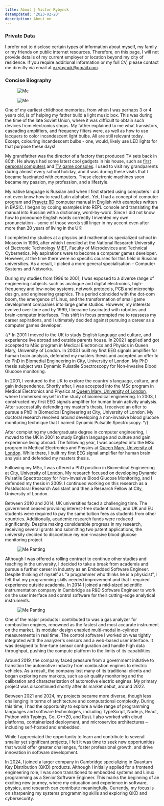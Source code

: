 ```yaml
---
title: About | Victor Rybynok
dateUpdated: '2023-02-20'
description: About me
---
```


### Private Data

I prefer not to disclose certain types of information about myself, my family or
my friends on public internet resources. Therefore, on this page, I will not
provide details of my current employer or location beyond my city of residence.
If you require additional information or my full CV, please contact me directly
via email at v.rybynok@gmail.com.

### Concise Biography

<figure
  className="hidden sm:float-left sm:mt-0 sm:mb-2 sm:mr-7 sm:block
    sm:w-1/3"
>
  <Image src="static/me-0.jpg" alt="Me" priority />
</figure>

<figure className="sm:hidden">
  <Image src="static/me-0-square.jpg" alt="Me" priority />
</figure>

One of my earliest childhood memories, from when I was perhaps 3 or 4 years old,
is of helping my father build a light music box. This was during the time of the
late Soviet Union, where it was difficult to obtain such devices from
electronics shops. My father explained to me what transistors, cascading
amplifiers, and frequency filters were, as well as how to use lacquers to color
incandescent light bulbs. All are still relevant today. Except, colouring
incandescent bulbs - one, would, likely use LED lights for that purpose these
days!

My grandfather was the director of a factory that produced TV sets back in 80th.
He always had some latest cool gadgets in his house, such as
[first personal computers](https://en.wikipedia.org/wiki/Pravetz_computers) and
[TV game consoles](https://ru.wikibooks.org/wiki/Советские_телевизионные_игровые_приставки/Фабричные_телеигры).
I used to visit my grandparents during almost every school holiday, and it was
during these visits that I became fascinated with computers. These electronic
machines soon became my passion, my profession, and a lifestyle.

My native language is Russian and when I first started using computers I did not
even know how to read Latin alphabet. Yet, I had a concept of computer program
and [Pravetz&nbsp;8D](https://en.wikipedia.org/wiki/Oric#Clones) computer manual
in English with examples written in BASIC. I began by coping examples into REPL
console and translating the manual into Russian with a dictionary, word-by-word.
Since I did not know how to pronounce English words correctly I invented my own
pronunciation&nbsp;– some of those words still linger in my accent even after
more than 20 years of living in the UK!

I completed my studies at a physics and mathematics specialized school in Moscow
in 1996, after which I enrolled at the National Research University of
Electronic Technology [MIET](https://eng.miet.ru/), Faculty of Microdevices and
Technical Cybernetics. My aspirations were to become a computer games developer.
However, at the time there were no specific courses for this field in Russian
universities. As a result, I picked a more general specialisation&nbsp;–
Computer Systems and Networks.

During my studies from 1996 to 2001, I was exposed to a diverse range of
engineering subjects such as analogue and digital electronics, high-frequency
and low-noise systems, network protocols, PCB and microchip design, and
engineering graphics. This period coincided with the dot-com boom, the emergence
of Linux, and the transformation of small game development companies into large
game studios. However, my interests evolved over time and by 1999, I became
fascinated with robotics and brain-computer interfaces. This shift in focus
prompted me to reassess my career aspirations, and I ultimately decided against
pursuing a career as a computer games developer.

{/* In 2001 I moved to the UK to study English language and culture, and
experience live abroad and outside parents house. In 2002 I applied and got
accepted to MSc program in Medical Electronics and Physics in Queen Mary,
University of London. In 2003 I built my first EEG signals amplifier for human
brain analysis, defended my masters thesis and accepted an offer to do PhD in
Biomedial Engineering in City, University of London. My PhD thesis subject was
Dynamic Pulsatile Spectroscopy for Non-Invasive Blood Glucose monitoring.

In 2001, I ventured to the UK to explore the country's language, culture, and
gain independence. Shortly after, I was accepted into the MSc program in Medical
Electronics and Physics at [Queen Mary, University of London](https://www.qmul.ac.uk/),
where I immersed myself in the study of biomedical engineering. In 2003, I
constructed my first EEG signals amplifier for human brain activity
analysis. After successfully defending my master's thesis, I received an offer
to pursue a PhD in Biomedical Engineering at City, University of London. My
doctoral research revolved around developing a non-invasive blood glucose
monitoring technique that I named Dynamic Pulsatile Spectroscopy.
*/}

After completing my undergraduate degree in computer engineering, I moved to the
UK in 2001 to study English language and culture and gain experience living
abroad. The following year, I was accepted into the MSc program in Medical
Electronics and Physics at
[Queen Mary, University of London](https://www.qmul.ac.uk/). While there, I
built my first EEG signal amplifier for human brain analysis and defended my
masters thesis.

Following my MSc, I was offered a PhD position in Biomedical Engineering at
[City, University of London](https://www.city.ac.uk/). My research focused on
developing Dynamic Pulsatile Spectroscopy for Non-Invasive Blood Glucose
Monitoring, and I defended my thesis in 2009. I continued working on this
research as a Postdoctoral Research Assistant and then a Research Fellow at
City, University of London.

Between 2010 and 2014, UK universities faced a challenging time. The government
ceased providing interest-free student loans, and UK and EU students were
required to pay the same tuition fees as students from other countries.
Additionally, academic research funds were reduced significantly. Despite making
considerable progress in my research, receiving several grants and submitting
two patent applications, the university decided to discontinue my non-invasive
blood glucose monitoring project.

<figure
  className="hidden sm:float-right sm:mt-0 sm:mb-2 sm:ml-7 sm:block
    sm:w-1/3"
>
  <Image src="static/me-1.jpg" alt="Me Panting" priority />
</figure>

Although I was offered a rolling contract to continue other studies and teaching
in the university, I decided to take a break from academia and pursue a further
career in industry as an Embedded Software Engineer. Despite thinking of myself
as "a programmer who thinks he is a physicist", I felt that my programming
skills needed improvement and that I required experience outside academia. In
2014 I joined a mid-sized scientific instrumentation company in Cambridge as
R&D&nbsp;Software Engineer to work on the user interface and control software
for their cutting-edge analytical instruments.

<figure className="sm:hidden">
  <Image src="static/me-1-square.jpg" alt="Me Panting" priority />
</figure>

One of the major products I contributed to was a gas analyzer for combustion
engines, renowned as the fastest and most accurate instrument on the market. Its
modular design enabled multi-modal in-cylinder measurements in real time. The
control software I worked on was tightly integrated with the analyzer's sensors
and a web-based user interface. It was designed to fine-tune sensor
configuration and handle high data throughput, pushing the compute platform to
the limits of its capabilities.

Around 2019, the company faced pressure from a government initiative to
transition the automotive industry from combustion engines to electric
vehicles. As a result, the company lost many of its traditional clients and
began exploring new markets, such as air quality monitoring and the calibration
and characterization of automotive electric engines. My primary project was
discontinued shortly after its market debut, around 2022.

Between 2021 and 2024, my projects became more diverse, though less challenging
in terms of architecture and computational complexity. During this time, I had
the opportunity to explore a wide range of programming languages and software
technologies, including TypeScript, Node.js, React, Python with Typings, Go,
C++20, and Rust. I also worked with cloud platforms, containerized deployment,
and microservice architectures&nbsp;– including self-hosted and embedded.

While I appreciated the opportunity to learn and contribute to several smaller
yet significant projects, I felt it was time to seek new opportunities that
would offer greater challenges, foster professional growth, and drive innovation
in software development.

In 2024, I joined a larger company in Cambridge specializing in Quantum Key
Distribution (QKD) products. Although I initially applied for a frontend
engineering role, I was soon transitioned to embedded systems and Linux
programming as a Senior Software Engineer. This marks the beginning of an
exciting new journey, where my education and experience in software, physics,
and research can contribute meaningfully. Currently, my focus is on sharpening
my systems programming skills and exploring QKD and cybersecurity.
